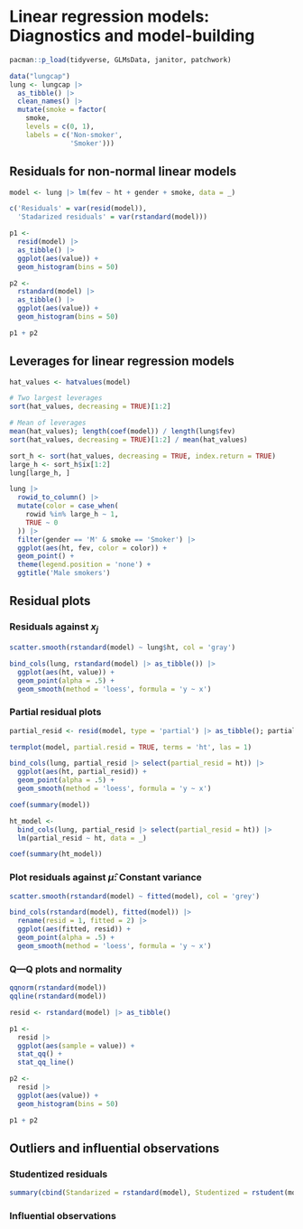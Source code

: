 # Linear regression models: Diagnostics and model-building

```r
pacman::p_load(tidyverse, GLMsData, janitor, patchwork)
```

```r
data("lungcap")
lung <- lungcap |>
  as_tibble() |>
  clean_names() |>
  mutate(smoke = factor(
    smoke,
    levels = c(0, 1),
    labels = c('Non-smoker',
               'Smoker')))
```

## Residuals for non-normal linear models

```r
model <- lung |> lm(fev ~ ht + gender + smoke, data = _)

c('Residuals' = var(resid(model)), 
  'Stadarized residuals' = var(rstandard(model)))
```

```r
p1 <- 
  resid(model) |> 
  as_tibble() |> 
  ggplot(aes(value)) +
  geom_histogram(bins = 50)

p2 <- 
  rstandard(model) |> 
  as_tibble() |> 
  ggplot(aes(value)) +
  geom_histogram(bins = 50)

p1 + p2
```

## Leverages for linear regression models

```r
hat_values <- hatvalues(model)

# Two largest leverages
sort(hat_values, decreasing = TRUE)[1:2]

# Mean of leverages
mean(hat_values); length(coef(model)) / length(lung$fev)
sort(hat_values, decreasing = TRUE)[1:2] / mean(hat_values)
```

```r
sort_h <- sort(hat_values, decreasing = TRUE, index.return = TRUE)
large_h <- sort_h$ix[1:2]
lung[large_h, ]
```

```r
lung |> 
  rowid_to_column() |> 
  mutate(color = case_when(
    rowid %in% large_h ~ 1,
    TRUE ~ 0
  )) |> 
  filter(gender == 'M' & smoke == 'Smoker') |> 
  ggplot(aes(ht, fev, color = color)) +
  geom_point() +
  theme(legend.position = 'none') +
  ggtitle('Male smokers')
```

## Residual plots

### Residuals against $x_j$

```r
scatter.smooth(rstandard(model) ~ lung$ht, col = 'gray')
```

```r
bind_cols(lung, rstandard(model) |> as_tibble()) |> 
  ggplot(aes(ht, value)) +
  geom_point(alpha = .5) +
  geom_smooth(method = 'loess', formula = 'y ~ x')
```

### Partial residual plots

```r
partial_resid <- resid(model, type = 'partial') |> as_tibble(); partial_resid
```

```r
termplot(model, partial.resid = TRUE, terms = 'ht', las = 1)
```

```r
bind_cols(lung, partial_resid |> select(partial_resid = ht)) |> 
  ggplot(aes(ht, partial_resid)) +
  geom_point(alpha = .5) +
  geom_smooth(method = 'loess', formula = 'y ~ x')
```

```r
coef(summary(model))

ht_model <- 
  bind_cols(lung, partial_resid |> select(partial_resid = ht)) |> 
  lm(partial_resid ~ ht, data = _)

coef(summary(ht_model))
```

### Plot residuals against $\hat{\mu}$: Constant variance

```r
scatter.smooth(rstandard(model) ~ fitted(model), col = 'grey')
```

```r
bind_cols(rstandard(model), fitted(model)) |> 
  rename(resid = 1, fitted = 2) |> 
  ggplot(aes(fitted, resid)) +
  geom_point(alpha = .5) +
  geom_smooth(method = 'loess', formula = 'y ~ x')
```

### Q---Q plots and normality

```r
qqnorm(rstandard(model))
qqline(rstandard(model))
```

```r
resid <- rstandard(model) |> as_tibble()

p1 <- 
  resid |> 
  ggplot(aes(sample = value)) +
  stat_qq() +
  stat_qq_line()

p2 <- 
  resid |> 
  ggplot(aes(value)) +
  geom_histogram(bins = 50)

p1 + p2
```

## Outliers and influential observations

### Studentized residuals

```r
summary(cbind(Standarized = rstandard(model), Studentized = rstudent(model)))
```

### Influential observations

```r

```
